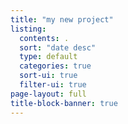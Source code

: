 ```yaml
---
title: "my new project"
listing:
  contents: .
  sort: "date desc"
  type: default
  categories: true
  sort-ui: true
  filter-ui: true
page-layout: full
title-block-banner: true
---
```

